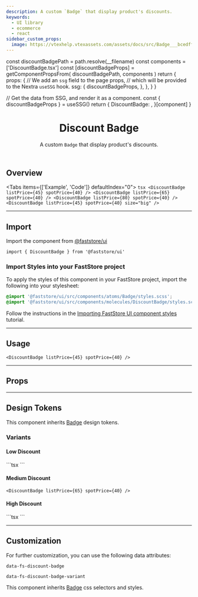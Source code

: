 ```yaml
---
description: A custom `Badge` that display product's discounts.
keywords:
  - UI library
  - ecommerce
  - react
sidebar_custom_props:
  image: https://vtexhelp.vtexassets.com/assets/docs/src/Badge___bcedffeb307527c1606be224a7fb5ac1.png
---
```




  const discountBadgePath = path.resolve(__filename)
  const components = ['DiscountBadge.tsx']
  const [discountBadgeProps] = getComponentPropsFrom(
    discountBadgePath,
    components
  )
  return {
    props: {
      // We add an `ssg` field to the page props,
      // which will be provided to the Nextra `useSSG` hook.
      ssg: {
        discountBadgeProps,
      },
    },
  }
}

  // Get the data from SSG, and render it as a component.
  const { discountBadgeProps } = useSSG()
  return {
    DiscountBadge: <PropsSection propsList={discountBadgeProps} />,
  }[component]
}

<header>

# Discount Badge

A custom `Badge` that display product's discounts.

</header>

## Overview

<Tabs items={['Example', 'Code']} defaultIndex="0">
  <Tab>
    <OverviewSection>
      <DiscountBadge listPrice={45} spotPrice={40} />
      <DiscountBadge listPrice={65} spotPrice={40} />
      <DiscountBadge listPrice={80} spotPrice={40} />
      <DiscountBadge listPrice={45} spotPrice={40} size="big" />
    </OverviewSection>
  </Tab>
  <Tab>
    ```tsx
    <DiscountBadge listPrice={45} spotPrice={40} />
    <DiscountBadge listPrice={65} spotPrice={40} />
    <DiscountBadge listPrice={80} spotPrice={40} />
    <DiscountBadge listPrice={45} spotPrice={40} size="big" />
    ```
  </Tab>
</Tabs>

---

## Import

Import the component from [@faststore/ui](/../components)

```tsx copy
import { DiscountBadge } from '@faststore/ui'
```

### Import Styles into your FastStore project

To apply the styles of this component in your FastStore project, import the following into your stylesheet:

```scss copy
@import '@faststore/ui/src/components/atoms/Badge/styles.scss';
@import '@faststore/ui/src/components/molecules/DiscountBadge/styles.scss';
```

Follow the instructions in the [Importing FastStore UI component styles](/docs/customizing/components#importing-faststore-ui-component-styles) tutorial.

---

## Usage

<OverviewSection>
  <DiscountBadge listPrice={45} spotPrice={40} />
</OverviewSection>

```tsx
<DiscountBadge listPrice={45} spotPrice={40} />
```

---

## Props

<DiscountBadgePropsSection component="DiscountBadge" />

---

## Design Tokens

This component inherits [Badge](/components/atoms/badge) design tokens.

### Variants

#### Low Discount

<OverviewSection>
  <DiscountBadge listPrice={45} spotPrice={40} />
</OverviewSection>
```tsx
<DiscountBadge listPrice={45} spotPrice={40} />
```

<TokenTable>
  <TokenRow
    token="--fs-discount-badge-low-bkg-color"
    value="var(--fs-badge-success-bkg-color)"
    globalValue="var(--fs-color-success-bkg)"
    isColor
  />
  <TokenRow
    token="--fs-discount-badge-low-text-color"
    value="var(--fs-badge-success-text-color)"
    globalValue="var(--fs-color-text)"
    isColor
  />
  <TokenRow
    token="--fs-discount-badge-low-border-color"
    value="var(--fs-badge-success-border-color)"
    globalValue="var(--fs-color-success-bkg)"
    isColor
  />
</TokenTable>

#### Medium Discount

<OverviewSection>
  <DiscountBadge listPrice={65} spotPrice={40} />
</OverviewSection>

```tsx
<DiscountBadge listPrice={65} spotPrice={40} />
```

<TokenTable>
  <TokenRow
    token="--fs-discount-badge-medium-bkg-color"
    value="var(--fs-badge-warning-bkg-color)"
    globalValue="var(--fs-color-warning-bkg)"
    isColor
  />
  <TokenRow
    token="--fs-discount-badge-medium-text-color"
    value="var(--fs-badge-warning-text-color)"
    globalValue="var(--fs-color-warning-text)"
    isColor
  />
  <TokenRow
    token="--fs-discount-badge-medium-border-color"
    value="var(--fs-badge-warning-border-color)"
    globalValue="var(--fs-color-warning-bkg)"
    isColor
  />
</TokenTable>

#### High Discount

<OverviewSection>
  <DiscountBadge listPrice={80} spotPrice={40} />
</OverviewSection>
```tsx
<DiscountBadge listPrice={80} spotPrice={40} />
```

<TokenTable>
  <TokenRow
    token="--fs-discount-badge-high-bkg-color"
    value="var(--fs-badge-danger-bkg-color)"
    globalValue="var(--fs-color-danger-bkg)"
    isColor
  />
  <TokenRow
    token="--fs-discount-badge-high-text-color"
    value="var(--fs-badge-danger-text-color)"
    globalValue="var(--fs-color-text)"
    isColor
  />
  <TokenRow
    token="--fs-discount-badge-high-border-color"
    value="var(--fs-badge-danger-border-color)"
    globalValue="var(--fs-color-danger-bkg)"
    isColor
  />
</TokenTable>

---

## Customization

For further customization, you can use the following data attributes:

`data-fs-discount-badge`

`data-fs-discount-badge-variant`

This component inherits [Badge](/components/atoms/badge) css selectors and styles.
